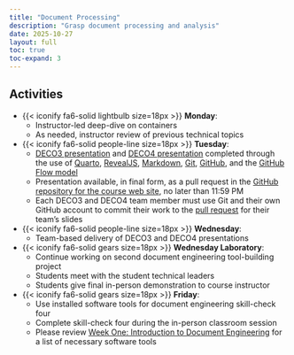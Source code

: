 ```yaml
---
title: "Document Processing"
description: "Grasp document processing and analysis"
date: 2025-10-27
layout: full
toc: true
toc-expand: 3
---
```


## Activities

- {{< iconify fa6-solid lightbulb size=18px >}} **Monday**:
  - Instructor-led deep-dive on containers
  - As needed, instructor review of previous technical topics

- {{< iconify fa6-solid people-line size=18px >}} **Tuesday**:
  - [DECO3 presentation](/slides/deco/weeknine/index.qmd) and [DECO4
  presentation](/slides/deco/weekten/index.qmd) completed through the use of
  [Quarto](https://quarto.org/), [RevealJS](https://revealjs.com/),
  [Markdown](https://www.markdownguide.org/), [Git](https://git-scm.com/),
  [GitHub](https://github.com/), and the [GitHub Flow
  model](https://docs.github.com/en/get-started/quickstart/github-flow)
  - Presentation available, in final form, as a pull request in the [GitHub
  repository for the course web
  site](https://github.com/prosegrammers/www.prosegrammers.com), no later than
  11:59 PM
  - Each DECO3 and DECO4 team member must use Git and their own GitHub account to commit
  their work to the [pull
  request](https://docs.github.com/en/pull-requests/collaborating-with-pull-requests/proposing-changes-to-your-work-with-pull-requests/about-pull-requests)
  for their team's slides
- {{< iconify fa6-solid people-line size=18px >}} **Wednesday**:
  - Team-based delivery of DECO3 and DECO4 presentations
- {{< iconify fa6-solid gears size=18px >}} **Wednesday Laboratory**:
  - Continue working on second document engineering tool-building project
  - Students meet with the student technical leaders
  - Students give final in-person demonstration to course instructor
- {{< iconify fa6-solid gears size=18px >}} **Friday**:
  - Use installed software tools for document engineering skill-check four
  - Complete skill-check four during the in-person classroom session
  - Please review [Week One: Introduction to Document
  Engineering](../../slides/weekone/) for a list of necessary software tools
